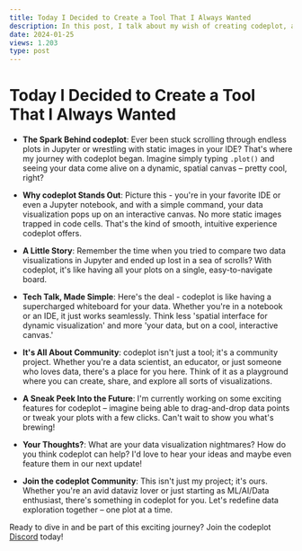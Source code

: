```yaml
---
title: Today I Decided to Create a Tool That I Always Wanted
description: In this post, I talk about my wish of creating codeplot, a tool that I always wanted but never found in any existing tool.
date: 2024-01-25
views: 1.203
type: post
---
```

# Today I Decided to Create a Tool That I Always Wanted


<Info date={frontmatter.date} views={frontmatter.views}/>


- **The Spark Behind codeplot**: Ever been stuck scrolling through endless plots in Jupyter or wrestling with static images in your IDE? That's where my journey with codeplot began. Imagine simply typing `.plot()` and seeing your data come alive on a dynamic, spatial canvas – pretty cool, right?

- **Why codeplot Stands Out**: Picture this - you're in your favorite IDE or even a Jupyter notebook, and with a simple command, your data visualization pops up on an interactive canvas. No more static images trapped in code cells. That's the kind of smooth, intuitive experience codeplot offers.

- **A Little Story**: Remember the time when you tried to compare two data visualizations in Jupyter and ended up lost in a sea of scrolls? With codeplot, it's like having all your plots on a single, easy-to-navigate board.

- **Tech Talk, Made Simple**: Here's the deal - codeplot is like having a supercharged whiteboard for your data. Whether you're in a notebook or an IDE, it just works seamlessly. Think less 'spatial interface for dynamic visualization' and more 'your data, but on a cool, interactive canvas.'

- **It's All About Community**: codeplot isn't just a tool; it's a community project. Whether you're a data scientist, an educator, or just someone who loves data, there's a place for you here. Think of it as a playground where you can create, share, and explore all sorts of visualizations.

- **A Sneak Peek Into the Future**: I'm currently working on some exciting features for codeplot – imagine being able to drag-and-drop data points or tweak your plots with a few clicks. Can't wait to show you what's brewing!

- **Your Thoughts?**: What are your data visualization nightmares? How do you think codeplot can help? I'd love to hear your ideas and maybe even feature them in our next update!

- **Join the codeplot Community**: This isn't just my project; it's ours. Whether you're an avid dataviz lover or just starting as ML/AI/Data enthusiast, there's something in codeplot for you. Let's redefine data exploration together – one plot at a time.

Ready to dive in and be part of this exciting journey? Join the codeplot [Discord](https://discord.gg/fYTsNp5Wvt) today!
